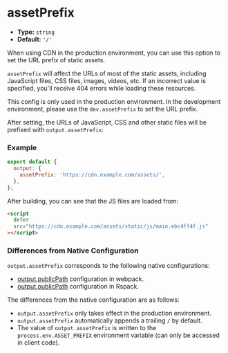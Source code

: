 # assetPrefix

- **Type:** `string`
- **Default:** `'/'`

When using CDN in the production environment, you can use this option to set the URL prefix of static assets.

`assetPrefix` will affect the URLs of most of the static assets, including JavaScript files, CSS files, images, videos, etc. If an incorrect value is specified, you'll receive 404 errors while loading these resources.

This config is only used in the production environment. In the development environment, please use the `dev.assetPrefix` to set the URL prefix.

After setting, the URLs of JavaScript, CSS and other static files will be prefixed with `output.assetPrefix`:

### Example

```js
export default {
  output: {
    assetPrefix: 'https://cdn.example.com/assets/',
  },
};
```

After building, you can see that the JS files are loaded from:

```html
<script
  defer
  src="https://cdn.example.com/assets/static/js/main.ebc4ff4f.js"
></script>
```

### Differences from Native Configuration

`output.assetPrefix` corresponds to the following native configurations:

- [output.publicPath](https://webpack.js.org/guides/public-path/) configuration in webpack.
- [output.publicPath](https://rspack.dev/config/output#outputpublicpath) configuration in Rspack.

The differences from the native configuration are as follows:

- `output.assetPrefix` only takes effect in the production environment.
- `output.assetPrefix` automatically appends a trailing `/` by default.
- The value of `output.assetPrefix` is written to the `process.env.ASSET_PREFIX` environment variable (can only be accessed in client code).
